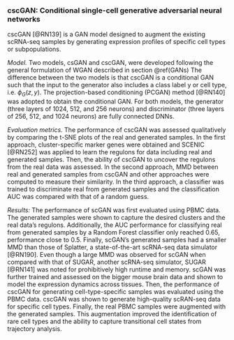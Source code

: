 
### cscGAN: Conditional single-cell generative adversarial neural networks {#scsGAN}

cscGAN [@RN139]<!--[82]--> is a GAN model designed to augment the existing scRNA-seq samples by generating expression profiles of specific cell types or subpopulations.

*Model.*  Two models, csGAN and cscGAN, were developed following the general formulation of WGAN described in section \@ref(GANs)  The difference between the two models is that cscGAN is a conditional GAN such that the input to the generator also includes a class label y or cell type, i.e.  $\phi_{G}(z,y)$. The projection-based conditioning (PCGAN) method [@RN140]<!--[83]--> was adopted to obtain the conditional GAN. For both models, the generator (three layers of 1024, 512, and 256 neurons) and discriminator (three layers of 256, 512, and 1024 neurons) are fully connected DNNs.

*Evaluation metrics.* The performance of cscGAN was assessed qualitatively by comparing the t-SNE plots of the real and generated samples. In the first approach, cluster-specific marker genes were obtained and SCENIC [@RN252]<!--[84]--> was applied to learn the regulons for data including real and generated samples. Then, the ability of cscGAN to uncover the regulons from the real data was assessed. In the second approach, MMD between real and generated samples from cscGAN and other approaches were computed to measure their similarity. In the third approach, a classifier was trained to discriminate real from generated samples and the classification AUC was compared with that of a random guess. 

*Results:* The performance of scGAN was first evaluated using PBMC data. The generated samples were shown to capture the desired clusters and the real data's regulons. Additionally, the AUC performance for classifying real from generated samples by a Random Forest classifier only reached 0.65, performance close to 0.5. Finally, scGAN's generated samples had a smaller MMD than those of Splatter, a state-of-the-art scRNA-seq data simulator [@RN190]<!--[85]-->. Even though a large MMD was observed for scGAN when compared with that of SUGAR, another scRNA-seq simulator, SUGAR [@RN141]<!--[86]-->  was noted for prohibitively high runtime and memory. scGAN was further trained and assessed on the bigger mouse brain data and shown to model the expression dynamics across tissues.  Then, the performance of cscGAN for generating cell-type-specific samples was evaluated using the PBMC data. cscGAN was shown to generate high-quality scRAN-seq data for specific cell types.  Finally, the real PBMC samples were augmented with the generated samples. This augmentation improved the identification of rare cell types and the ability to capture transitional cell states from trajectory analysis. 
